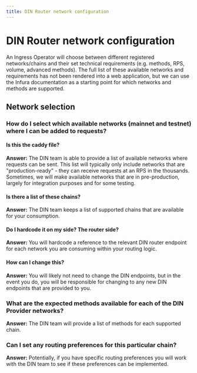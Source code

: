 ```yaml
---
title: DIN Router network configuration
---
```


# DIN Router network configuration

An Ingress Operator will choose between different registered networks/chains and their set technical requirements (e.g. methods, RPS, volume, advanced methods). The full list of these available networks and requirements has not been rendered into a web application, but we can use the Infura documentation as a starting point for which networks and methods are supported. 

## Network selection

### How do I select which available networks (mainnet and testnet) where I can be added to requests?

#### Is this the caddy file?
**Answer:** The DIN team is able to provide a list of available networks where requests can be sent. This list will typically only include networks that are "production-ready" - they can receive requests at an RPS in the thousands. Sometimes, we will make available networks that are in pre-production, largely for integration purposes and for some testing.

#### Is there a list of these chains?
**Answer:** The DIN team keeps a list of supported chains that are available for your consumption.

#### Do I hardcode it on my side? The router side?
**Answer:** You will hardcode a reference to the relevant DIN router endpoint for each network you are consuming within your routing logic.

#### How can I change this?
**Answer:** You will likely not need to change the DIN endpoints, but in the event you do, you will be responsible for changing to any new DIN endpoints that are provided to you.

### What are the expected methods available for each of the DIN Provider networks?
**Answer:** The DIN team will provide a list of methods for each supported chain.

### Can I set any routing preferences for this particular chain?
**Answer:** Potentially, if you have specific routing preferences you will work with the DIN team to see if these preferences can be implemented.